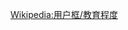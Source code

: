{{Userbox
  |id=UCSD
  |id-s=11
  |id-fc=#FFB300
  |id-c=#000080
  |info=這個用戶是'''[[聖地牙哥加州大學]]'''的校友、學生或老師。
  |info-c=#FFB300
  |info-s=10
  |border-c=#AAAA00
}}<noinclude>{{Clear}}[[Wikipedia:用户框/教育程度]]
</noinclude>